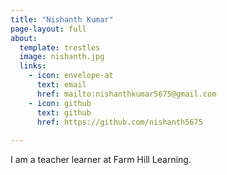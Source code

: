 ```yaml
---
title: "Nishanth Kumar"
page-layout: full
about:
  template: trestles
  image: nishanth.jpg
  links:
    - icon: envelope-at
      text: email
      href: mailto:nishanthkumar5675@gmail.com
    - icon: github
      text: github
      href: https://github.com/nishanth5675
    
---
```

I am a teacher learner at Farm Hill Learning. 